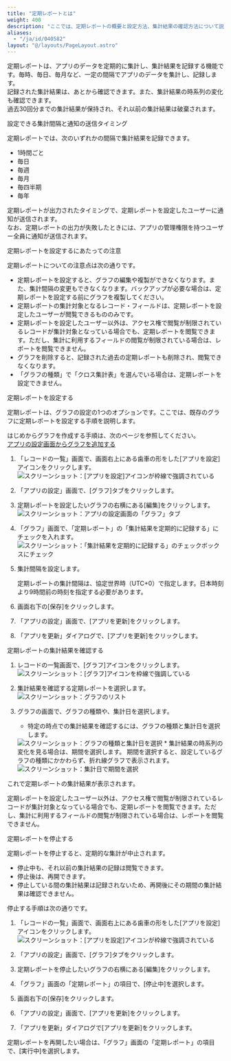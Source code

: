 ```yaml
---
title: "定期レポートとは"
weight: 400
description: "ここでは、定期レポートの概要と設定方法、集計結果の確認方法について説明しています。"
aliases:
  - "/ja/id/040582"
layout: "@/layouts/PageLayout.astro"
---
```




定期レポートは、アプリのデータを定期的に集計し、集計結果を記録する機能です。毎時、毎日、毎月など、一定の間隔でアプリのデータを集計し、記録します。  
記録された集計結果は、あとから確認できます。また、集計結果の時系列の変化も確認できます。  
過去30回分までの集計結果が保持され、それ以前の集計結果は破棄されます。

<Heading id="report_periodic_report_10">設定できる集計間隔と通知の送信タイミング</Heading>

定期レポートでは、次のいずれかの間隔で集計結果を記録できます。

* 1時間ごと
* 毎日
* 毎週
* 毎月
* 毎四半期
* 毎年

定期レポートが出力されたタイミングで、定期レポートを設定したユーザーに通知が送信されます。  
なお、定期レポートの出力が失敗したときには、アプリの管理権限を持つユーザー全員に通知が送信されます。

<Heading id="report_periodic_report_20">定期レポートを設定するにあたっての注意</Heading>

定期レポートについての注意点は次の通りです。

* 定期レポートを設定すると、グラフの編集や複製ができなくなります。また、集計間隔の変更もできなくなります。バックアップが必要な場合は、定期レポートを設定する前にグラフを複製してください。
* 定期レポートの集計対象となるレコード・フィールドは、定期レポートを設定したユーザーが閲覧できるもののみです。
* 定期レポートを設定したユーザー以外は、アクセス権で閲覧が制限されているレコードが集計対象となっている場合でも、定期レポートを閲覧できます。ただし、集計に利用するフィールドの閲覧が制限されている場合は、レポートを閲覧できません。
* グラフを削除すると、記録された過去の定期レポートも削除され、閲覧できなくなります。
* 「グラフの種類」で「クロス集計表」を選んでいる場合は、定期レポートを設定できません。

<Heading id="report_periodic_report_30">定期レポートを設定する</Heading>

定期レポートは、グラフの設定の1つのオプションです。ここでは、既存のグラフに定期レポートを設定する手順を説明します。

<Note>

はじめからグラフを作成する手順は、次のページを参照してください。  
[アプリの設定画面からグラフを追加する](/k/ja/id/040586.html)

</Note>

1. 「レコードの一覧」画面で、画面右上にある歯車の形をした[アプリを設定]アイコンをクリックします。  
   <Img src="/k/kintone/img/settings_new_icon.png" alt="スクリーンショット：[アプリを設定]アイコンが枠線で強調されている" />

1. 「アプリの設定」画面で、[グラフ]タブをクリックします。

1. 定期レポートを設定したいグラフの右横にある[編集]をクリックします。  
   <Img src="/k/kintone/img-ja/periodic_report_01.png" alt="スクリーンショット：アプリの設定画面の「グラフ」タブ" />

1. 「グラフ」画面で、「定期レポート」の「集計結果を定期的に記録する」にチェックを入れます。  
   <Img src="/k/kintone/img-ja/periodic_report_02.png" alt="スクリーンショット：「集計結果を定期的に記録する」のチェックボックスにチェック" />

1. 集計間隔を設定します。

   <Note>

   定期レポートの集計間隔は、協定世界時（UTC+0）で指定します。日本時刻より9時間前の時刻を指定する必要があります。

   </Note>

1. 画面右下の[保存]をクリックします。

1. 「アプリの設定」画面で、[アプリを更新]をクリックします。

1. 「アプリを更新」ダイアログで、[アプリを更新]をクリックします。

<Heading id="report_periodic_report_40">定期レポートの集計結果を確認する</Heading>

1. レコードの一覧画面で、[グラフ]アイコンをクリックします。  
   <Img src="/k/kintone/img-ja/set_report_04.png" alt="スクリーンショット：[グラフ]アイコンを枠線で強調している" />

1. 集計結果を確認する定期レポートを選択します。  
   <Img src="/k/kintone/img-ja/periodic_report_img1.png" alt="スクリーンショット：グラフのリスト" />

1. グラフの画面で、グラフの種類や、集計日を選択します。
    * 特定の時点での集計結果を確認するには、グラフの種類と集計日を選択します。
     <Img src="/k/kintone/img-ja/periodic_report_img2_1.png" alt="スクリーンショット：グラフの種類と集計日を選択" />
    * 集計結果の時系列の変化を見る場合は、期間を選択します。  
     期間を選択すると、設定しているグラフの種類にかかわらず、折れ線グラフで表示されます。
     <Img src="/k/kintone/img-ja/periodic_report_img3_1.png" alt="スクリーンショット：集計日で期間を選択" />

これで定期レポートの集計結果が表示されます。

<Note>

定期レポートを設定したユーザー以外は、アクセス権で閲覧が制限されているレコードが集計対象となっている場合でも、定期レポートを閲覧できます。ただし、集計に利用するフィールドの閲覧が制限されている場合は、レポートを閲覧できません。

</Note>

<Heading id="report_periodic_report_50">定期レポートを停止する</Heading>

定期レポートを停止すると、定期的な集計が中止されます。

* 停止中も、それ以前の集計結果の記録は閲覧できます。
* 停止後は、再開できます。
* 停止している間の集計結果は記録されないため、再開後にその期間の集計結果は確認できません。

停止する手順は次の通りです。

1. 「レコードの一覧」画面で、画面右上にある歯車の形をした[アプリを設定]アイコンをクリックします。  
   <Img src="/k/kintone/img/settings_new_icon.png" alt="スクリーンショット：[アプリを設定]アイコンが枠線で強調されている" />

1. 「アプリの設定」画面で、[グラフ]タブをクリックします。

1. 定期レポートを停止したいグラフの右横にある[編集]をクリックします。

1. 「グラフ」画面の「定期レポート」の項目で、[停止中]を選択します。

1. 画面右下の[保存]をクリックします。

1. 「アプリの設定」画面で、[アプリを更新]をクリックします。

1. 「アプリを更新」ダイアログで[アプリを更新]をクリックします。

定期レポートを再開したい場合は、「グラフ」画面の「定期レポート」の項目で、[実行中]を選択します。
